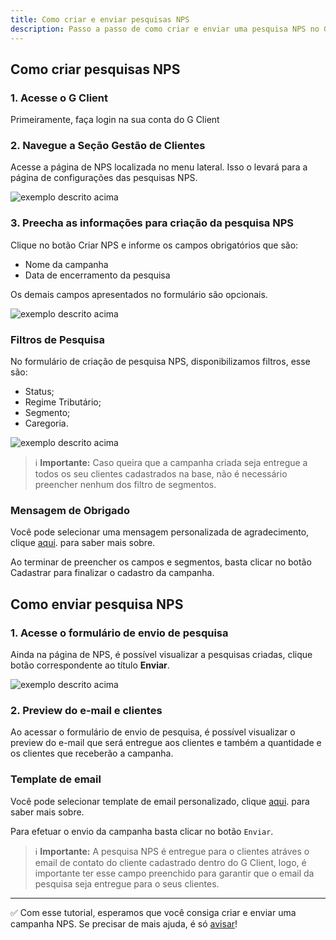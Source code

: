 ```yaml
---
title: Como criar e enviar pesquisas NPS
description: Passo a passo de como criar e enviar uma pesquisa NPS no G Client.
---
```


## Como criar pesquisas NPS

### 1. Acesse o G Client

Primeiramente, faça login na sua conta do G Client

### 2. Navegue a Seção Gestão de Clientes

Acesse a página de NPS localizada no menu lateral. Isso o levará para a página de configurações das pesquisas NPS.

![exemplo descrito acima](./img/nps/example-01.png)

### 3. Preecha as informações para criação da pesquisa NPS

Clique no botão <span class="text-blue-500 font-bold">Criar NPS</span> e informe os campos obrigatórios que são:

- Nome da campanha
- Data de encerramento da pesquisa

Os demais campos apresentados no formulário são opcionais.

![exemplo descrito acima](./img/nps/example-02.png)

### Filtros de Pesquisa

No formulário de criação de pesquisa NPS, disponibilizamos filtros, esse são:

- Status;
- Regime Tributário;
- Segmento;
- Caregoria.

![exemplo descrito acima](./img/nps/example-03.png)

> ℹ️ **Importante:** Caso queira que a campanha criada seja entregue a todos os seu clientes cadastrados na base, não é necessário preencher nenhum dos filtro de segmentos.

### Mensagem de Obrigado

Você pode selecionar uma mensagem personalizada de agradecimento, clique <a a href="/docs/tutoriais-artigo/customer-management/nps/thanks-message" className="text-blue-500 font-bold">aqui</a>. para saber mais sobre.

Ao terminar de preencher os campos e segmentos, basta clicar no botão <span class="text-blue-500 font-bold">Cadastrar</span> para finalizar o cadastro da campanha.

## Como enviar pesquisa NPS

### 1. Acesse o formulário de envio de pesquisa

Ainda na página de NPS, é possível visualizar a pesquisas criadas, clique botão correspondente ao título **Enviar**.

![exemplo descrito acima](./img/nps/example-04.png)

### 2. Preview do e-mail e clientes

Ao acessar o formulário de envio de pesquisa, é possível visualizar o preview do e-mail que será entregue aos clientes e também a quantidade e os clientes que receberão a campanha.

### Template de email

Você pode selecionar template de email personalizado, clique <a href="/docs/tutoriais-artigo/customer-management/nps/email-templates" className="text-blue-500 font-bold">aqui</a>. para saber mais sobre.

Para efetuar o envio da campanha basta clicar no botão `Enviar`.

> ℹ️ **Importante:** A pesquisa NPS é entregue para o clientes atráves o email de contato do cliente cadastrado dentro do G Client, logo, é importante ter esse campo preenchido para garantir que o email da pesquisa seja entregue para o seus clientes.

---

✅ Com esse tutorial, esperamos que você consiga criar e enviar uma campanha NPS. Se precisar de mais ajuda, é só [avisar](https://api.whatsapp.com/send?phone=5544997046569&text=Preciso%20de%20ajuda%20sobre%20um%20tutorial)!
